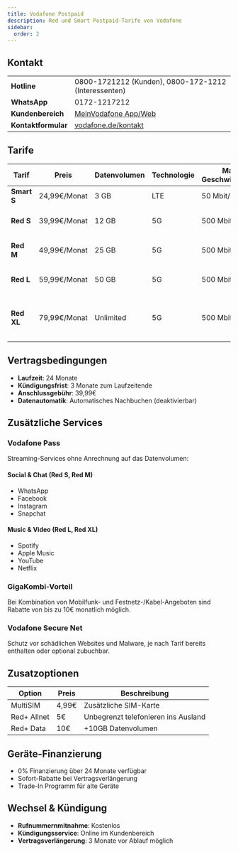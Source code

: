```yaml
---
title: Vodafone Postpaid
description: Red und Smart Postpaid-Tarife von Vodafone
sidebar:
  order: 2
---
```


## Kontakt

| | |
|---|---|
| **Hotline** | 0800-1721212 (Kunden), 0800-172-1212 (Interessenten) |
| **WhatsApp** | 0172-1217212 |
| **Kundenbereich** | [MeinVodafone App/Web](https://www.vodafone.de/meinvodafone) |
| **Kontaktformular** | [vodafone.de/kontakt](https://www.vodafone.de/hilfe/kontakt-zu-vodafone.html) |

## Tarife

| Tarif | Preis | Datenvolumen | Technologie | Max. Geschwindigkeit | Telefonie | Extras |
|-------|-------|--------------|-------------|---------------------|-----------|----| 
| **Smart S** | 24,99€/Monat | 3 GB | LTE | 50 Mbit/s | Allnet-Flat | Einstiegstarif |
| **Red S** | 39,99€/Monat | 12 GB | 5G | 500 Mbit/s | Allnet-Flat | Vodafone Pass Social & Chat |
| **Red M** | 49,99€/Monat | 25 GB | 5G | 500 Mbit/s | Allnet-Flat | Vodafone Pass Social & Chat |
| **Red L** | 59,99€/Monat | 50 GB | 5G | 500 Mbit/s | Allnet-Flat | Vodafone Pass Music & Video |
| **Red XL** | 79,99€/Monat | Unlimited | 5G | 500 Mbit/s | Allnet-Flat | Vodafone Pass Music & Video, Premium-Hotline |

## Vertragsbedingungen

- **Laufzeit**: 24 Monate
- **Kündigungsfrist**: 3 Monate zum Laufzeitende
- **Anschlussgebühr**: 39,99€
- **Datenautomatik**: Automatisches Nachbuchen (deaktivierbar)

## Zusätzliche Services

### Vodafone Pass
Streaming-Services ohne Anrechnung auf das Datenvolumen:

#### Social & Chat (Red S, Red M)
- WhatsApp
- Facebook
- Instagram
- Snapchat

#### Music & Video (Red L, Red XL)
- Spotify
- Apple Music
- YouTube
- Netflix

### GigaKombi-Vorteil
Bei Kombination von Mobilfunk- und Festnetz-/Kabel-Angeboten sind Rabatte von bis zu 10€ monatlich möglich.

### Vodafone Secure Net
Schutz vor schädlichen Websites und Malware, je nach Tarif bereits enthalten oder optional zubuchbar.

## Zusatzoptionen

| Option | Preis | Beschreibung |
|--------|-------|--------------|
| MultiSIM | 4,99€ | Zusätzliche SIM-Karte |
| Red+ Allnet | 5€ | Unbegrenzt telefonieren ins Ausland |
| Red+ Data | 10€ | +10GB Datenvolumen |

## Geräte-Finanzierung

- 0% Finanzierung über 24 Monate verfügbar
- Sofort-Rabatte bei Vertragsverlängerung
- Trade-In Programm für alte Geräte

## Wechsel & Kündigung

- **Rufnummernmitnahme**: Kostenlos
- **Kündigungsservice**: Online im Kundenbereich
- **Vertragsverlängerung**: 3 Monate vor Ablauf möglich